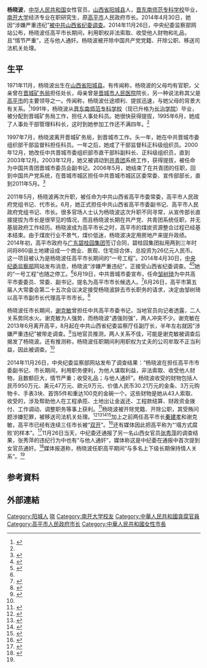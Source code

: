 {{Otheruses|楊曉波}}
{{Infobox Officeholder
|姓名     = 杨晓波
|圖像     = 
|性別     = 女 
|籍貫     = 
|出生日期 = {{birth year and age|1971|11}}
|出生地點 = {{CHN}}[[山西省|山西省]][[阳城县|阳城县]]
|逝世日期 = <!-- {{Death date and age|YYYY|MM|DD|YYYY|MM|DD}} -->
|逝世地點 = 
|國籍     = {{PRC}}
|政黨     = 
|學歷     = [[晋东南师范专科学校|晋东南师范专科学校]]<br/>[[南开大学|南开大学]]在职硕士
|母校     = 
}}
'''杨晓波'''{{BD|1971年|11月||}}，[[中华人民共和国|中华人民共和国]]女性官员，[[山西省|山西省]][[阳城县|阳城县]]人，[[晋东南师范专科学校|晋东南师范专科学校]]毕业，[[南开大学|南开大学]]经济专业在职研究生，原[[高平市|高平市]]人民政府市长。2014年4月30日，她因“涉嫌严重违纪”[[2014年山西官场地震|被中共山西省纪委调查]]。2014年11月26日，中央纪委监察部网站公布，杨晓波任高平市长期间，利用职权非法索取、收受他人财物和礼品，且“情节严重”，还与他人通奸。杨晓波被开除中国共产党党籍、开除公职、移送司法机关处理。

==生平==
1971年11月，杨晓波出生在[[山西省|山西省]][[阳城县|阳城县]]。有传闻称，杨晓波的父母均有官职，父亲曾在[[晋城矿务局|晋城矿务局]]担任处长，母亲曾是[[晋城市人民医院|晋城市人民医院]]院长，另一种说法称其父是[[高平市|高平市]]的主要领导之一。传闻称，杨晓波仕途顺利、提拔迅速，与她父母的背景大有关系。<ref name=lm3>{{cite news|title=山西高平三任市长半年内先后落马：或因相互揭发|url=http://news.xinhuanet.com/city/2014-08/26/c_126917559.htm|accessdate=2015-01-07|newspaper=中国经济周刊|date=2014-08-26|archive-date=2015-01-07|archive-url=https://web.archive.org/web/20150107184326/http://news.xinhuanet.com/city/2014-08/26/c_126917559.htm|dead-url=no}}</ref>1991年，杨晓波从[[晋东南师范专科学校|晋东南师范专科学校]]（现已升格为[[长治学院|长治学院]]）毕业，被分配到晋城矿务局工作，担任人事处科员。她很快获得提拔，1995年6月，她成了人事处干部管理科科长，这时到她参加工作还不满四年。<ref name=jl/>

1997年7月，杨晓波离开晋城矿务局，到晋城市工作。头一年，她在中共晋城市委组织部干部监督科担任科员。一年之后，她成了干部监督科正科级组织员。2000年12月，她改任中共晋城市委组织部市直干部科副科长、正科级组织员，直到2003年12月。2003年12月，她又被调动到[[中國共產主義青年團|共青团]]系统工作，获得提拔，被任命为中国共青团晋城市委员会副书记。2006年5月，她结束了在共青团的任职，回到中国共产党系统，在晋城市城区担任中共晋城市城区区委常委、宣传部部长，直到2011年5月。<ref name=jl>{{cite news|title=山西高平市市长杨晓波涉嫌严重违纪被调查|url=http://politics.people.com.cn/n/2014/0430/c1001-24962046.html|accessdate=2015-01-07|newspaper=人民网|date=2014-04-30|archive-date=2018-10-01|archive-url=https://web.archive.org/web/20181001230813/http://politics.people.com.cn/n/2014/0430/c1001-24962046.html|dead-url=no}}</ref>

2011年5月，杨晓波再次升职，被任命为中共山西省高平市委常委，高平市人民政府党组书记、代市长。6月，她正式担任中共山西省高平市委副书记、高平市人民政府党组书记、市长。很多官场人士认为杨晓波这次升职不同寻常，从宣传部长直接提拔为市长是很罕见的情况，而且杨晓波长期在共产党、共青团系统任职，并无基层政府工作经历。杨晓波成为高平市长之时，高平市的煤炭资源整合过程已经基本结束。由于煤炭行业不景气，煤价低迷，杨晓波决定用房地产来提升政绩。2014年初，高平市政府与[[碧桂园集团|广东碧桂园集团]]签订合同，碧桂园集团拟用两到三年时间将860亩土地建设成一个商业、景观、住宅综合体，总投资为26亿元人民币。这一项目被认为是杨晓波任高平市长期间的“一号工程”。2014年4月30日，[[中央纪委|中央纪委]][[监察部|监察部]]网站发布消息，杨晓波“涉嫌严重违纪”，正接受山西省纪委调查。<ref>{{cite news|title=山西省高平市市委副书记、市长杨晓波接受组织调查|url=http://news.xinhuanet.com/politics/2014-04/30/c_1110485701.htm|accessdate=2015-01-07|newspaper=新华网|date=2014-04-30|archive-date=2014-07-05|archive-url=https://web.archive.org/web/20140705163409/http://news.xinhuanet.com/politics/2014-04/30/c_1110485701.htm|dead-url=no}}</ref><ref>{{cite news|title=山西省高平市市长杨晓波涉嫌严重违纪接受调查|url=http://internal.dbw.cn/system/2014/04/30/055691350.shtml|accessdate=2015-01-07|newspaper=中新网|date=2014-04-30|archive-date=2015-01-07|archive-url=https://web.archive.org/web/20150107094422/http://internal.dbw.cn/system/2014/04/30/055691350.shtml|dead-url=yes}}</ref>她的“一号工程”也随之停工。<ref name=lm3/>6月19日，中共晋城市委宣布，任命[[邹树琦|邹树琦]]为中共高平市委委员、常委、副书记，提名为高平市市长候选人。<ref>{{cite news|title=邹树琦提名高平市长候选人 原市长杨晓波被调查|url=http://district.ce.cn/newarea/sddy/201406/19/t20140619_3001289.shtml|accessdate=2015-01-07|newspaper=中国经济网|date=2014-06-19|archive-date=2020-01-29|archive-url=https://web.archive.org/web/20200129013402/http://district.ce.cn/newarea/sddy/201406/19/t20140619_3001289.shtml|dead-url=no}}</ref>6月26日，高平市第五届人大常委会第二十五次会议决定接受杨晓波辞去市长职务的请求，决定由邹树琦以高平市副市长代理高平市市长。<ref>{{cite news|title=邹树琦任高平市委副书记  代理高平市市长|url=http://www.gpdywx.com/Mlgp/ShowArticle.asp?ArticleID=115|accessdate=2015-01-07|newspaper=高平文联网|date=2014-09-09|archive-date=2018-10-05|archive-url=https://web.archive.org/web/20181005180431/http://www.gpdywx.com/Mlgp/ShowArticle.asp?ArticleID=115|dead-url=no}}</ref>

杨晓波任市长期间，[[谢克敏|谢克敏]]曾担任中共高平市委书记，当地官员向记者透露，二人关系势同水火。谢克敏为人强势，而杨晓波“遇强则强”，两人冲突不少。谢克敏在2013年6月离开高平，8月起在中共山西省纪委监察厅任副厅长，半年左右就因“涉嫌严重违纪”被带走调查。<ref>{{cite news|title=山西省监察厅副厅长谢克敏被调查|url=http://china.caixin.com/2014-03-06/100647825.html|accessdate=2015-01-07|newspaper=财新网|date=2014-03-06|archive-date=2020-01-29|archive-url=https://web.archive.org/web/20200129013402/http://china.caixin.com/2014-03-06/100647825.html|dead-url=no}}</ref>当地官员推测，两人关系不佳，可能是谢克敏被调查后揭发了杨晓波。还有推测称，杨晓波任职期间利用职权为丈夫的公司牟取不正当利益，因此被调查。<ref name="fish"/>

2014年11月26日，中央纪委监察部网站发布了调查结果：“杨晓波在担任高平市市委副书记、市长期间，利用职务便利，为他人谋取利益，非法索取、收受他人财物，且数额巨大，情节严重；收受礼品；与他人通奸”。杨晓波收受的财物包括人民币950万元、美元47万元、欧元9万元、价值人民币30.21万元的金条、3万元购物卡、手表3块、首饰5件和重达100克的金碗一个。这些财物是她从43人索取、收受的，涉及帮助他人在工程承揽、土地出让金返还、工程款结算、财政资金拨付、工作调动、调整职务等事上获利。<ref>{{cite news|title=山西通奸女市长杨晓波承认与多名上下级发生关系|url=http://news.china.com/domestic/945/20150106/19180517_all.html#page_2|accessdate=2015-01-07|newspaper=中国网|date=2015-01-06|archive-date=2016-10-28|archive-url=https://web.archive.org/web/20161028112725/http://news.china.com/domestic/945/20150106/19180517_all.html#page_2|dead-url=no}}</ref>杨晓波被开除党籍、开除公职，其受贿问题涉嫌犯罪，被移送司法机关处理。<ref>{{cite news|title=山西4名官员同日公布被双开 均涉受贿|url=http://politics.people.com.cn/n/2014/1126/c1001-26100033.html|accessdate=2015-01-07|newspaper=人民网|date=2014-11-26|archive-date=2018-10-01|archive-url=https://web.archive.org/web/20181001224425/http://politics.people.com.cn/n/2014/1126/c1001-26100033.html|dead-url=no}}</ref><ref>{{cite news|url= http://news.163.com/14/1126/16/AC095QDE00014SEH.html|title= 山西高平市原市委副书记、市长杨晓波被双开|accessdate= 2014-11-26|newspaper= 网易|date= 2014-11-26|archive-url= https://web.archive.org/web/20150107103354/http://news.163.com/14/1126/16/AC095QDE00014SEH.html|archive-date= 2015-01-07|dead-url= yes}}</ref><ref>{{cite web |url=http://www.ccdi.gov.cn/ajcc/201411/t20141126_32032.html |title=山西高平市原市委副书记、市长杨晓波被"双开" |accessdate=2014-11-26 |publisher=中纪委 |work= |archive-date=2014-12-23 |archive-url=https://web.archive.org/web/20141223024209/http://www.ccdi.gov.cn/ajcc/201411/t20141126_32032.html |dead-url=no }}</ref><ref name="fish">{{cite web |url=http://news.163.com/14/1130/07/AC9JP1U800014Q4P.html |title=山西涉通奸两女官员升迁之路 |accessdate=2014-11-30 |publisher=网易 |date=2014-11-30 |archive-url=https://web.archive.org/web/20150107103456/http://news.163.com/14/1130/07/AC9JP1U800014Q4P.html |archive-date=2015-01-07 |dead-url=yes }}</ref>加上之前两任高平市长[[秦建孝|秦建孝]]和谢克敏，高平市已经有连续三任市长被“[[双开|双开]]”。<ref>{{cite news|title=山西高平连续三任市长被“双开”|url=http://news.sina.com.cn/o/2014-11-27/140031211692.shtml|accessdate=2015-01-07|newspaper=山东商报|date=2014-11-27|archive-date=2020-01-29|archive-url=https://web.archive.org/web/20200129013357/http://news.sina.com.cn/o/2014-11-27/140031211692.shtml|dead-url=no}}</ref>还有媒体因此把高平称为“‘塌方式腐败’的样本”。<ref>{{cite news|title=山西高平“塌方式腐败”：连续3任市长被查|url=http://news.qq.com/a/20141127/072335.htm|accessdate=2015-01-07|newspaper=央视网|date=2014-11-27|archive-date=2020-01-29|archive-url=https://web.archive.org/web/20200129013406/https://news.qq.com/a/20141127/072335.htm|dead-url=no}}</ref>11月26日当天，中纪委还通报了另一名山西女官员[[张秀萍|张秀萍]]的调查结果，张秀萍的违纪行为中也有“与他人通奸”，媒体称这是中纪委在通报中首次提到女官员通奸。<ref>{{cite news|title=山西4名官员被双开：中纪委首提女官员通奸|url=http://legal.china.com.cn/2014-11/27/content_34163561.htm|accessdate=2015-01-07|newspaper=新京报|date=2014-11-27|archive-date=2018-10-03|archive-url=https://web.archive.org/web/20181003105357/http://legal.china.com.cn/2014-11/27/content_34163561.htm|dead-url=no}}</ref>媒体报道称，杨晓波任职高平期间“与多名上下级长期保持情人关系”。<ref name=lm3/>

==参考資料==
{{Reflist}}

== 外部連結 ==

{{start box}}
{{s-gov|prc}}
{{s-before|[[秦建孝|秦建孝]]}}
{{s-title|[[高平市|高平市]]人民政府市长|2011年5月 - 2014年6月}}
{{s-after|[[邹树琦|邹树琦]]<small>（代）</small>}}
{{end box}}
{{DEFAULTSORT:Y杨晓波}}

[[Category:阳城人|Category:阳城人]]
[[Category:杨姓|晓]]
[[Category:南开大学校友|Category:南开大学校友]]
[[Category:中華人民共和國貪腐官員|Category:中華人民共和國貪腐官員]]
[[Category:高平市人民政府市长|Category:高平市人民政府市长]]
[[Category:中華人民共和國女性市長|Category:中華人民共和國女性市長]]